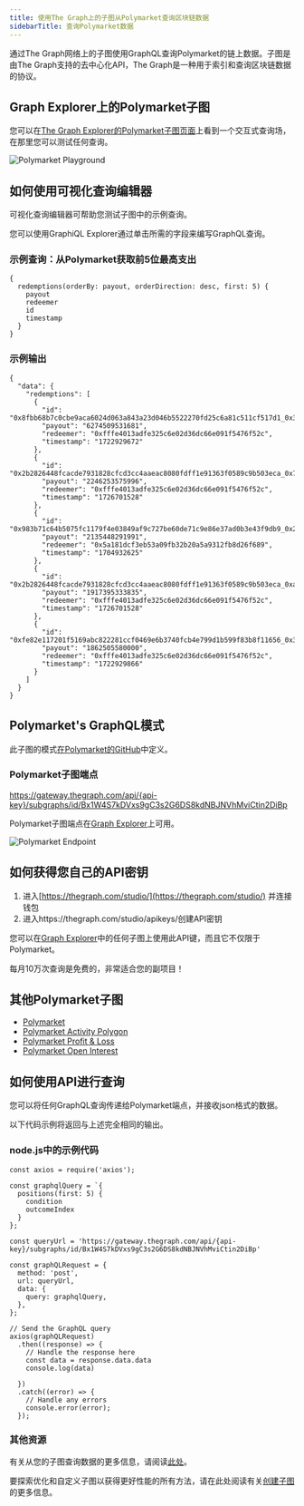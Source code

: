 ```yaml
---
title: 使用The Graph上的子图从Polymarket查询区块链数据
sidebarTitle: 查询Polymarket数据
---
```


通过The Graph网络上的子图使用GraphQL查询Polymarket的链上数据。子图是由The Graph支持的去中心化API，The Graph是一种用于索引和查询区块链数据的协议。

## Graph Explorer上的Polymarket子图

您可以在[The Graph Explorer的Polymarket子图页面](https://thegraph.com/explorer/subgraphs/Bx1W4S7kDVxs9gC3s2G6DS8kdNBJNVhMviCtin2DiBp?view=Query&chain=arbitrum-one)上看到一个交互式查询场，在那里您可以测试任何查询。

![Polymarket Playground](/img/Polymarket-playground.png)

## 如何使用可视化查询编辑器

可视化查询编辑器可帮助您测试子图中的示例查询。

您可以使用GraphiQL Explorer通过单击所需的字段来编写GraphQL查询。

### 示例查询：从Polymarket获取前5位最高支出

```
{
  redemptions(orderBy: payout, orderDirection: desc, first: 5) {
    payout
    redeemer
    id
    timestamp
  }
}
```

### 示例输出

```
{
  "data": {
    "redemptions": [
      {
        "id": "0x8fbb68b7c0cbe9aca6024d063a843a23d046b5522270fd25c6a81c511cf517d1_0x3b",
        "payout": "6274509531681",
        "redeemer": "0xfffe4013adfe325c6e02d36dc66e091f5476f52c",
        "timestamp": "1722929672"
      },
      {
        "id": "0x2b2826448fcacde7931828cfcd3cc4aaeac8080fdff1e91363f0589c9b503eca_0x7",
        "payout": "2246253575996",
        "redeemer": "0xfffe4013adfe325c6e02d36dc66e091f5476f52c",
        "timestamp": "1726701528"
      },
      {
        "id": "0x983b71c64b5075fc1179f4e03849af9c727be60de71c9e86e37ad0b3e43f9db9_0x26",
        "payout": "2135448291991",
        "redeemer": "0x5a181dcf3eb53a09fb32b20a5a9312fb8d26f689",
        "timestamp": "1704932625"
      },
      {
        "id": "0x2b2826448fcacde7931828cfcd3cc4aaeac8080fdff1e91363f0589c9b503eca_0xa",
        "payout": "1917395333835",
        "redeemer": "0xfffe4013adfe325c6e02d36dc66e091f5476f52c",
        "timestamp": "1726701528"
      },
      {
        "id": "0xfe82e117201f5169abc822281ccf0469e6b3740fcb4e799d1b599f83b8f11656_0x30",
        "payout": "1862505580000",
        "redeemer": "0xfffe4013adfe325c6e02d36dc66e091f5476f52c",
        "timestamp": "1722929866"
      }
    ]
  }
}
```

## Polymarket's GraphQL模式

此子图的模式[在Polymarket的GitHub](https://github.com/Polymarket/polymarket-subgraph/blob/main/polymarket-subgraph/schema.graphql)中定义。

### Polymarket子图端点

https://gateway.thegraph.com/api/{api-key}/subgraphs/id/Bx1W4S7kDVxs9gC3s2G6DS8kdNBJNVhMviCtin2DiBp

Polymarket子图端点在[Graph Explorer](https://thegraph.com/explorer)上可用。

![Polymarket Endpoint](/img/Polymarket-endpoint.png)

## 如何获得您自己的API密钥

1. 进入[https://thegraph.com/studio/](https://thegraph.com/studio/) 并连接钱包
2. 进入https://thegraph.com/studio/apikeys/创建API密钥

您可以在[Graph Explorer](https://thegraph.com/explorer)中的任何子图上使用此API键，而且它不仅限于Polymarket。

每月10万次查询是免费的，非常适合您的副项目！

## 其他Polymarket子图

- [Polymarket](https://thegraph.com/explorer/subgraphs/81Dm16JjuFSrqz813HysXoUPvzTwE7fsfPk2RTf66nyC?view=Query&chain=arbitrum-one)
- [Polymarket Activity Polygon](https://thegraph.com/explorer/subgraphs/Bx1W4S7kDVxs9gC3s2G6DS8kdNBJNVhMviCtin2DiBp?view=Query&chain=arbitrum-one)
- [Polymarket Profit & Loss](https://thegraph.com/explorer/subgraphs/6c58N5U4MtQE2Y8njfVrrAfRykzfqajMGeTMEvMmskVz?view=Query&chain=arbitrum-one)
- [Polymarket Open Interest](https://thegraph.com/explorer/subgraphs/ELaW6RtkbmYNmMMU6hEPsghG9Ko3EXSmiRkH855M4qfF?view=Query&chain=arbitrum-one)

## 如何使用API进行查询

您可以将任何GraphQL查询传递给Polymarket端点，并接收json格式的数据。

以下代码示例将返回与上述完全相同的输出。

### node.js中的示例代码

```
const axios = require('axios');

const graphqlQuery = `{
  positions(first: 5) {
    condition
    outcomeIndex
  }
};

const queryUrl = 'https://gateway.thegraph.com/api/{api-key}/subgraphs/id/Bx1W4S7kDVxs9gC3s2G6DS8kdNBJNVhMviCtin2DiBp'

const graphQLRequest = {
  method: 'post',
  url: queryUrl,
  data: {
    query: graphqlQuery,
  },
};

// Send the GraphQL query
axios(graphQLRequest)
  .then((response) => {
    // Handle the response here
    const data = response.data.data
    console.log(data)

  })
  .catch((error) => {
    // Handle any errors
    console.error(error);
  });
```

### 其他资源

有关从您的子图查询数据的更多信息，请阅读[此处](/subgraphs/querying/introduction/)。

要探索优化和自定义子图以获得更好性能的所有方法，请在此处阅读有关[创建子图](/developing/creating-a-subgraph/)的更多信息。

